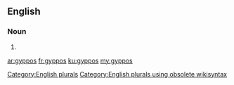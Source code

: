 ==English==

===Noun===
{{head|en}}

# {{plural of|gyppo}}

[[Category:English plurals]][[Category:English plurals using obsolete wikisyntax]]

[[ar:gyppos]]
[[fr:gyppos]]
[[ku:gyppos]]
[[my:gyppos]]